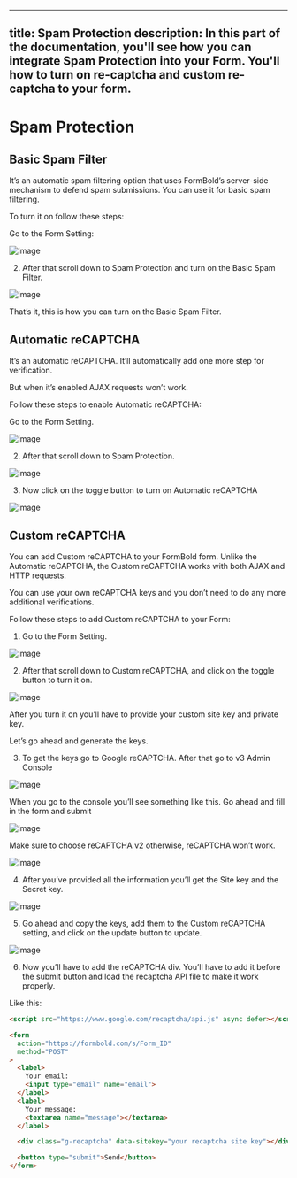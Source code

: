 <!-- Generated at: 2025-08-25T08:44:41.710Z -->

---
title: Spam Protection
description: In this part of the documentation, you'll see how you can integrate Spam Protection into your Form. You'll how to turn on re-captcha and custom re-captcha to your form. 
---

# Spam Protection



## Basic Spam Filter

It’s an automatic spam filtering option that uses FormBold’s server-side mechanism to defend spam submissions. You can use it for basic spam filtering.



To turn it on follow these steps:

Go to the Form Setting:

![image](images/spams/1.png)



2. After that scroll down to Spam Protection and turn on the Basic Spam Filter.

![image](images/spams/2.png)



That’s it, this is how you can turn on the Basic Spam Filter.





## Automatic reCAPTCHA

It’s an automatic reCAPTCHA. It’ll automatically add one more step for verification.

But when it’s enabled AJAX requests won’t work.

Follow these steps to enable Automatic reCAPTCHA:

Go to the Form Setting.



![image](images/spams/3.png)



2. After that scroll down to Spam Protection.

![image](images/spams/4.png)



3. Now click on the toggle button to turn on Automatic reCAPTCHA

![image](images/spams/5.png)



## Custom reCAPTCHA

You can add Custom reCAPTCHA to your FormBold form. Unlike the Automatic reCAPTCHA, the Custom reCAPTCHA works with both AJAX and HTTP requests.

You can use your own reCAPTCHA keys and you don’t need to do any more additional verifications.

Follow these steps to add Custom reCAPTCHA to your Form:



1. Go to the Form Setting.

![image](images/spams/6.png)



2. After that scroll down to Custom reCAPTCHA, and click on the toggle button to turn it on.

![image](images/spams/7.png)




After you turn it on you’ll have to provide your custom site key and private key.

Let’s go ahead and generate the keys.


3. To get the keys go to Google reCAPTCHA. After that go to v3 Admin Console


![image](images/spams/8.png)



When you go to the console you’ll see something like this. Go ahead and fill in the form and submit

![image](images/spams/9.png)



Make sure to choose reCAPTCHA v2 otherwise, reCAPTCHA won’t work.

![image](images/spams/10.png)



4. After you’ve provided all the information you’ll get the Site key and the Secret key.

![image](images/spams/11.png)



5. Go ahead and copy the keys, add them to the Custom reCAPTCHA setting, and click on the update button to update.

![image](images/spams/12.png)



6. Now you’ll have to add the reCAPTCHA div. You’ll have to add it before the submit button and load the recaptcha API file to make it work properly.



Like this: 

```html
<script src="https://www.google.com/recaptcha/api.js" async defer></script>

<form
  action="https://formbold.com/s/Form_ID"
  method="POST"
>
  <label>
    Your email:
    <input type="email" name="email">
  </label>
  <label>
    Your message:
    <textarea name="message"></textarea>
  </label>

  <div class="g-recaptcha" data-sitekey="your recaptcha site key"></div>

  <button type="submit">Send</button>
</form>
```


